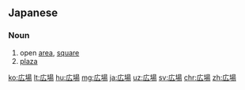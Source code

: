 {{also|廣場|广场}}
==Japanese==
{{ja-kanjitab|ひろ|ば|yomi=kun}}

===Noun===
{{ja-noun|ひろば|kyu=廣場}}

# open [[area]], [[square]]
# [[plaza]]

[[ko:広場]]
[[lt:広場]]
[[hu:広場]]
[[mg:広場]]
[[ja:広場]]
[[uz:広場]]
[[sv:広場]]
[[chr:広場]]
[[zh:広場]]